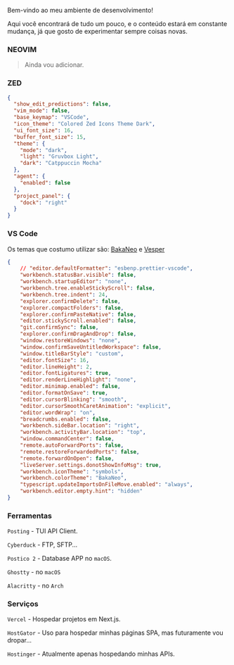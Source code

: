 Bem-vindo ao meu ambiente de desenvolvimento!

Aqui você encontrará de tudo um pouco, e o conteúdo estará em constante mudança, já que gosto de experimentar sempre coisas novas.

### NEOVIM

> Ainda vou adicionar.

### ZED

```json
{
  "show_edit_predictions": false,
  "vim_mode": false,
  "base_keymap": "VSCode",
  "icon_theme": "Colored Zed Icons Theme Dark",
  "ui_font_size": 16,
  "buffer_font_size": 15,
  "theme": {
    "mode": "dark",
    "light": "Gruvbox Light",
    "dark": "Catppuccin Mocha"
  },
  "agent": {
    "enabled": false
  },
  "project_panel": {
    "dock": "right"
  }
}

```

### VS Code

Os temas que costumo utilizar são: [BakaNeo](https://marketplace.visualstudio.com/items?itemName=coelhomarcus.bakaneo) e [Vesper](https://marketplace.visualstudio.com/items?itemName=raunofreiberg.vesper)

```json
{
    // "editor.defaultFormatter": "esbenp.prettier-vscode",
    "workbench.statusBar.visible": false,
    "workbench.startupEditor": "none",
    "workbench.tree.enableStickyScroll": false,
    "workbench.tree.indent": 24,
    "explorer.confirmDelete": false,
    "explorer.compactFolders": false,
    "explorer.confirmPasteNative": false,
    "editor.stickyScroll.enabled": false,
    "git.confirmSync": false,
    "explorer.confirmDragAndDrop": false,
    "window.restoreWindows": "none",
    "window.confirmSaveUntitledWorkspace": false,
    "window.titleBarStyle": "custom",
    "editor.fontSize": 16,
    "editor.lineHeight": 2,
    "editor.fontLigatures": true,
    "editor.renderLineHighlight": "none",
    "editor.minimap.enabled": false,
    "editor.formatOnSave": true,
    "editor.cursorBlinking": "smooth",
    "editor.cursorSmoothCaretAnimation": "explicit",
    "editor.wordWrap": "on",
    "breadcrumbs.enabled": false,
    "workbench.sideBar.location": "right",
    "workbench.activityBar.location": "top",
    "window.commandCenter": false,
    "remote.autoForwardPorts": false,
    "remote.restoreForwardedPorts": false,
    "remote.forwardOnOpen": false,
    "liveServer.settings.donotShowInfoMsg": true,
    "workbench.iconTheme": "symbols",
    "workbench.colorTheme": "BakaNeo",
    "typescript.updateImportsOnFileMove.enabled": "always",
    "workbench.editor.empty.hint": "hidden"
}
```

### Ferramentas

`Posting` - TUI API Client.

`Cyberduck` - FTP, SFTP...

`Postico 2` - Database APP no `macOS`.

`Ghostty` - no `macOS`

`Alacritty` - no `Arch`

### Serviços

`Vercel` - Hospedar projetos em Next.js.

`HostGator` - Uso para hospedar minhas páginas SPA, mas futuramente vou dropar...

`Hostinger` - Atualmente apenas hospedando minhas APIs.
